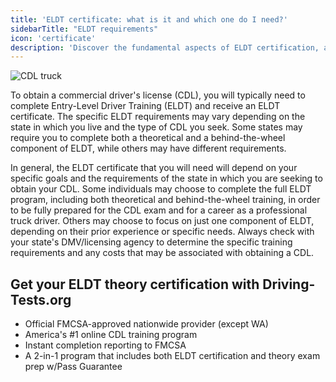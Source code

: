 ```yaml
---
title: 'ELDT certificate: what is it and which one do I need?'
sidebarTitle: "ELDT requirements"
icon: 'certificate'
description: 'Discover the fundamental aspects of ELDT certification, a crucial step for aspiring commercial drivers to meet federal training standards.'
---
```


<Frame>
  <img src="https://driving-tests.org/wp-content/uploads/2023/12/cdl-truck3-optim.jpeg" alt="CDL truck"/>
</Frame>

To obtain a commercial driver's license (CDL), you will typically need to complete Entry-Level Driver Training (ELDT) and receive an ELDT certificate. The specific ELDT requirements may vary depending on the state in which you live and the type of CDL you seek. Some states may require you to complete both a theoretical and a behind-the-wheel component of ELDT, while others may have different requirements.

In general, the ELDT certificate that you will need will depend on your specific goals and the requirements of the state in which you are seeking to obtain your CDL. Some individuals may choose to complete the full ELDT program, including both theoretical and behind-the-wheel training, in order to be fully prepared for the CDL exam and for a career as a professional truck driver. Others may choose to focus on just one component of ELDT, depending on their prior experience or specific needs. Always check with your state's DMV/licensing agency to determine the specific training requirements and any costs that may be associated with obtaining a CDL.

## Get your ELDT theory certification with Driving-Tests.org
- Official FMCSA-approved nationwide provider (except WA)
- America's #1 online CDL training program
- Instant completion reporting to FMCSA
- A 2-in-1 program that includes both ELDT certification and theory exam prep w/Pass Guarantee

<Snippet file="cdl-premium.mdx" />